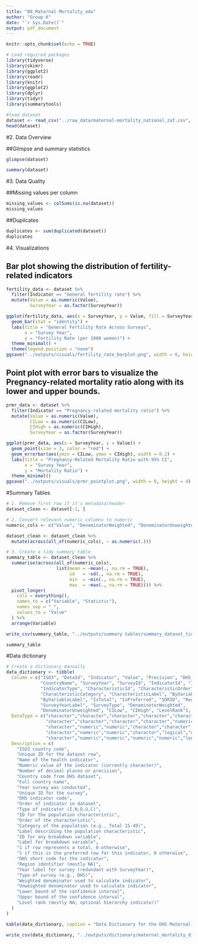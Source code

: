 ```yaml
---
title: "08_Maternal Mortality_eda"
author: "Group K"
date: "`r Sys.Date()`"
output: pdf_document
---
```


```r
knitr::opts_chunk$set(echo = TRUE)

# Load required packages
library(tidyverse)
library(skimr)
library(ggplot2)
library(readr)
library(knitr)
library(ggplot2)
library(dplyr)
library(tidyr)
library(summarytools)

```


```r
#load dataset
dataset <- read_csv("../raw_data/maternal-mortality_national_zaf.csv", show_col_types = FALSE)
head(dataset)

```

#2. Data Overview

##Glimpse and summary statistics
```r
glimpse(dataset)

summary(dataset)
```

#3. Data Quality 

##Missing values per column
```r
missing_values <- colSums(is.na(dataset))
missing_values
```

##Dupilcates
```r
duplicates <- sum(duplicated(dataset))
duplicates
```

#4. Visualizations

## Bar plot showing the distribution of fertility-related indicators
```r
fertility_data <- dataset %>%
  filter(Indicator == "General fertility rate") %>%
  mutate(Value = as.numeric(Value),
         SurveyYear = as.factor(SurveyYear))

ggplot(fertility_data, aes(x = SurveyYear, y = Value, fill = SurveyYear)) +
  geom_bar(stat = "identity") +
  labs(title = "General Fertility Rate Across Surveys",
       x = "Survey Year",
       y = "Fertility Rate (per 1000 women)") +
  theme_minimal() +
  theme(legend.position = "none")
ggsave("../outputs/visuals/fertility_rate_barplot.png", width = 6, height = 4)

```

## Point plot with error bars to visualize the Pregnancy-related mortality ratio along with its lower and upper bounds.
```r
prmr_data <- dataset %>%
  filter(Indicator == "Pregnancy-related mortality ratio") %>%
  mutate(Value = as.numeric(Value),
         CILow = as.numeric(CILow),
         CIHigh = as.numeric(CIHigh),
         SurveyYear = as.factor(SurveyYear))

ggplot(prmr_data, aes(x = SurveyYear, y = Value)) +
  geom_point(size = 3, color = "red") +
  geom_errorbar(aes(ymin = CILow, ymax = CIHigh), width = 0.2) +
  labs(title = "Pregnancy-Related Mortality Ratio with 95% CI",
       x = "Survey Year",
       y = "Mortality Ratio") +
  theme_minimal()
ggsave("../outputs/visuals/prmr_pointplot.png", width = 6, height = 4)

```

#Summary Tables
```r

# 1. Remove first row if it's metadata/header
dataset_clean <- dataset[-1, ]

# 2. Convert relevant numeric columns to numeric
numeric_cols <- c("Value", "DenominatorWeighted", "DenominatorUnweighted", "CILow", "CIHigh")

dataset_clean <- dataset_clean %>%
  mutate(across(all_of(numeric_cols), ~ as.numeric(.)))

# 3. Create a tidy summary table
summary_table <- dataset_clean %>%
  summarise(across(all_of(numeric_cols),
                   list(mean = ~mean(., na.rm = TRUE),
                        sd   = ~sd(., na.rm = TRUE),
                        min  = ~min(., na.rm = TRUE),
                        max  = ~max(., na.rm = TRUE)))) %>%
  pivot_longer(
    cols = everything(),
    names_to = c("Variable", "Statistic"),
    names_sep = "_",
    values_to = "Value"
  ) %>%
  arrange(Variable)

write_csv(summary_table, "../outputs/summary tables/summary_dataset_tidy.csv")

summary_table


```

#Data dictionary
```r

# Create a dictionary manually
data_dictionary <- tibble(
  Column = c("ISO3", "DataId", "Indicator", "Value", "Precision", "DHS_CountryCode",
             "CountryName", "SurveyYear", "SurveyId", "IndicatorId", "IndicatorOrder",
             "IndicatorType", "CharacteristicId", "CharacteristicOrder",
             "CharacteristicCategory", "CharacteristicLabel", "ByVariableId",
             "ByVariableLabel", "IsTotal", "IsPreferred", "SDRID", "RegionId",
             "SurveyYearLabel", "SurveyType", "DenominatorWeighted", 
             "DenominatorUnweighted", "CILow", "CIHigh", "LevelRank"),
  DataType = c("character","character","character","character","character","character",
               "character","character","character","character","numeric",
               "character","numeric","numeric","character","character","character",
               "character","numeric","numeric","character","logical","numeric",
               "character","numeric","numeric","numeric","numeric","logical"),
  Description = c(
    "ISO3 country code",
    "Unique ID for the dataset row",
    "Name of the health indicator",
    "Numeric value of the indicator (currently character)",
    "Number of decimal places or precision",
    "Country code from DHS dataset",
    "Full country name",
    "Year survey was conducted",
    "Unique ID for the survey",
    "DHS indicator code",
    "Order of indicator in dataset",
    "Type of indicator (I,N,D,U,C)",
    "ID for the population characteristic",
    "Order of the characteristic",
    "Category of the population (e.g., Total 15-49)",
    "Label describing the population characteristic",
    "ID for any breakdown variable",
    "Label for breakdown variable",
    "1 if row represents a total, 0 otherwise",
    "1 if this is the preferred row for this indicator, 0 otherwise",
    "DHS short code for the indicator",
    "Region identifier (mostly NA)",
    "Year label for survey (redundant with SurveyYear)",
    "Type of survey (e.g., DHS)",
    "Weighted denominator used to calculate indicator",
    "Unweighted denominator used to calculate indicator",
    "Lower bound of the confidence interval",
    "Upper bound of the confidence interval",
    "Level rank (mostly NA; optional hierarchy indicator)"
  )
)

kable(data_dictionary, caption = "Data Dictionary for the DHS Maternal Mortality Dataset")

write_csv(data_dictionary, "../outputs/dictionary/maternal_mortality_dictionary.csv")

```